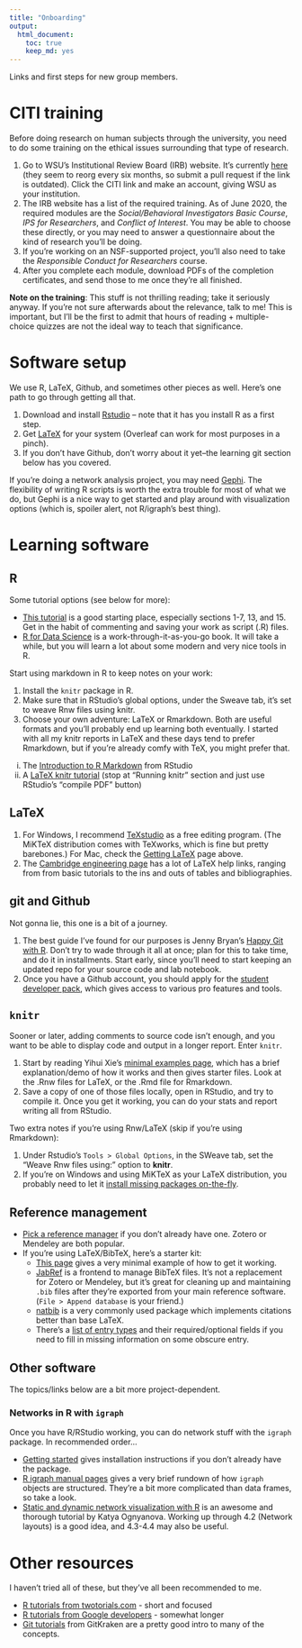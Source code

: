 ```yaml
---
title: "Onboarding"
output: 
  html_document: 
    toc: true
    keep_md: yes
---
```


Links and first steps for new group members. 


# CITI training

Before doing research on human subjects through the university, you need to do some training on the ethical issues surrounding that type of research. 

1. Go to WSU's Institutional Review Board (IRB) website. It's currently [here](https://www.wright.edu/research/research-compliance/irb-general-information) (they seem to reorg every six months, so submit a pull request if the link is outdated). Click the CITI link and make an account, giving WSU as your institution.  
2. The IRB website has a list of the required training. As of June 2020, the required modules are the *Social/Behavioral Investigators Basic Course*, *IPS for Researchers*, and *Conflict of Interest*. You may be able to choose these directly, or you may need to answer a questionnaire about the kind of research you'll be doing. 
3. If you're working on an NSF-supported project, you'll also need to take the *Responsible Conduct for Researchers* course. 
4. After you complete each module, download PDFs of the completion certificates, and send those to me once they're all finished. 

**Note on the training**: This stuff is not thrilling reading; take it seriously anyway. If you're not sure afterwards about the relevance, talk to me! This is important, but I'll be the first to admit that hours of reading + multiple-choice quizzes are not the ideal way to teach that significance. 



# Software setup

We use R, LaTeX, Github, and sometimes other pieces as well. Here's one path to go through getting all that.

1. Download and install [Rstudio](https://rstudio.com/products/rstudio/download/) -- note that it has you install R as a first step. 
2. Get [LaTeX](https://www.latex-project.org/get/) for your system (Overleaf can work for most purposes in a pinch).
3. If you don't have Github, don't worry about it yet--the learning git section below has you covered.

If you're doing a network analysis project, you may need [Gephi](https://gephi.org/). The flexibility of writing R scripts is worth the extra trouble for most of what we do, but Gephi is a nice way to get started and play around with visualization options (which is, spoiler alert, not R/igraph's best thing). 


# Learning software

## R

Some tutorial options (see below for more):

* [This tutorial](http://www.cyclismo.org/tutorial/R/) is a good starting place, especially sections 1-7, 13, and 15. Get in the habit of commenting and saving your work as script (.R) files. 
* [R for Data Science](https://r4ds.had.co.nz/) is a work-through-it-as-you-go book. It will take a while, but you will learn a lot about some modern and very nice tools in R.

Start using markdown in R to keep notes on your work:

1. Install the `knitr` package in R. 
2. Make sure that in RStudio's global options, under the Sweave tab, it's set to weave Rnw files using knitr.
3. Choose your own adventure: LaTeX or Rmarkdown. Both are useful formats and you'll probably end up learning both eventually. I started with all my knitr reports in LaTeX and these days tend to prefer Rmarkdown, but if you're already comfy with TeX, you might prefer that.
  i) The [Introduction to R Markdown](https://rmarkdown.rstudio.com/articles_intro.html) from RStudio
  ii) A [LaTeX knitr tutorial](https://joshldavis.com/2014/04/12/beginners-tutorial-for-knitr/) (stop at "Running knitr" section and just use RStudio's "compile PDF" button)


## LaTeX

1. For Windows, I recommend [TeXstudio](https://texstudio.org/) as a free editing program. (The MiKTeX distribution comes with TeXworks, which is fine but pretty barebones.) For Mac, check the [Getting LaTeX](https://www.latex-project.org/get/) page above.
2. The [Cambridge engineering page](www-h.eng.cam.ac.uk/help/tpl/textprocessing/) has a lot of LaTeX help links, ranging from from basic tutorials to the ins and outs of tables and bibliographies. 


## git and Github 

Not gonna lie, this one is a bit of a journey. 

1. The best guide I've found for our purposes is Jenny Bryan's [Happy Git with R](https://happygitwithr.com/). Don't try to wade through it all at once; plan for this to take time, and do it in installments. Start early, since you'll need to start keeping an updated repo for your source code and lab notebook. 
2. Once you have a Github account, you should apply for the [student developer pack](https://docs.github.com/en/free-pro-team@latest/github/teaching-and-learning-with-github-education/applying-for-a-student-developer-pack), which gives access to various pro features and tools.


## `knitr`

Sooner or later, adding comments to source code isn't enough, and you want to be able to display code and output in a longer report. Enter `knitr`. 

1. Start by reading Yihui Xie's [minimal examples page](https://yihui.org/knitr/demo/minimal/), which has a brief explanation/demo of how it works and then gives starter files. Look at the .Rnw files for LaTeX, or the .Rmd file for Rmarkdown. 
2. Save a copy of one of those files locally, open in RStudio, and try to compile it. Once you get it working, you can do your stats and report writing all from RStudio. 

Two extra notes if you're using Rnw/LaTeX (skip if you're using Rmarkdown):

1. Under Rstudio's `Tools > Global Options`, in the SWeave tab, set the "Weave Rnw files using:" option to **knitr**.
2. If you're on Windows and using MiKTeX as your LaTeX distribution, you probably need to let it [install missing packages on-the-fly](https://stackoverflow.com/questions/55763116/r-sweave-rnw-wont-produce-a-pdf-file-exit-code-1).



## Reference management

* [Pick a reference manager](https://en.wikipedia.org/wiki/Comparison_of_reference_management_software) if you don't already have one. Zotero or Mendeley are both popular. 
* If you're using LaTeX/BibTeX, here's a starter kit:
  + [This page](http://www.bibtex.org/Using/) gives a very minimal example of how to get it working. 
  + [JabRef](https://www.jabref.org/) is a frontend to manage BibTeX files. It's not a replacement for Zotero or Mendeley, but it's great for cleaning up and maintaining `.bib` files after they're exported from your main reference software. (`File > Append database` is your friend.)
  + [natbib](http://merkel.texture.rocks/Latex/natbib.php) is a very commonly used package which implements citations better than base LaTeX. 
  + There's a [list of entry types](https://kmh-lanl.hansonhub.com/spie/bibtex-overview.html) and their required/optional fields if you need to fill in missing information on some obscure entry.



## Other software

The topics/links below are a bit more project-dependent.

### Networks in R with `igraph`

Once you have R/RStudio working, you can do network stuff with the `igraph` package. In recommended order...

* [Getting started](https://igraph.org/r/) gives installation instructions if you don't already have the package.
* [R igraph manual pages](https://igraph.org/r/doc/aaa-igraph-package.html) gives a very brief rundown of how `igraph` objects are structured. They're a bit more complicated than data frames, so take a look.
* [Static and dynamic network visualization with R](https://kateto.net/network-visualization) is an awesome and thorough tutorial by Katya Ognyanova. Working up through 4.2 (Network layouts) is a good idea, and 4.3-4.4 may also be useful. 


# Other resources

I haven't tried all of these, but they've all been recommended to me. 

* [R tutorials from twotorials.com](https://www.twotorials.com) - short and focused
* [R tutorials from Google developers](https://www.youtube.com/playlist?list=PLOU2XLYxmsIK9qQfztXeybpHvru-TrqAP) - somewhat longer
* [Git tutorials](https://www.gitkraken.com/resources/learn-git) from GitKraken are a pretty good intro to many of the concepts.